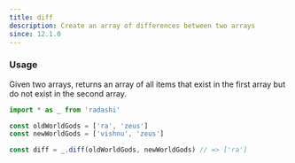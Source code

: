 ```yaml
---
title: diff
description: Create an array of differences between two arrays
since: 12.1.0
---
```


### Usage

Given two arrays, returns an array of all items that exist in the first array
but do not exist in the second array.

```ts twoslash
import * as _ from 'radashi'

const oldWorldGods = ['ra', 'zeus']
const newWorldGods = ['vishnu', 'zeus']

const diff = _.diff(oldWorldGods, newWorldGods) // => ['ra']
```
